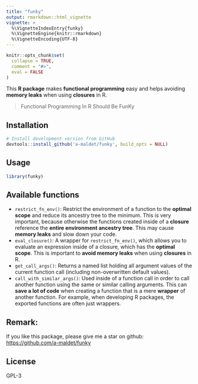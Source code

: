 ```yaml
---
title: "funky"
output: rmarkdown::html_vignette
vignette: >
  %\VignetteIndexEntry{funky}
  %\VignetteEngine{knitr::rmarkdown}
  %\VignetteEncoding{UTF-8}
---
```


```r
knitr::opts_chunk$set(
  collapse = TRUE,
  comment = "#>",
  eval = FALSE
)
```

This **R package** makes **functional programming**
easy and helps avoiding
**memory leaks** when using **closures** in R.

> Functional Programming In R Should Be FunKy

## Installation

```r
# Install development version from GitHub
devtools::install_github('a-maldet/funky', build_opts = NULL)
```

## Usage

```r
library(funky)
```

## Available functions

- `restrict_fn_env()`: Restrict the environment of a function to the
  **optimal scope** and reduce its ancestry tree to the minimum. This
  is very important, because otherwise the functions created inside of a
  **closure** reference the **entire environment ancestry tree**.
  This may cause **memory leaks** and slow down your code.
- `eval_closure()`: A wrapper for `restrict_fn_env()`, which allows
  you to evaluate an expression inside of a closure, which has the
  **optimal scope**. This is important to **avoid memory leaks** when using
  **closures** in R.
- `get_call_args()`: Returns a named list holding all argument values of the
  current function call (including non-overwritten default values).
- `call_with_similar_args()`: Used inside of a function call in order
  to call another function using the same or similar calling
  arguments. This can **save a lot of code** when creating
  a function that is a mere **wrapper** of another function.
  For example, when developing R packages, the exported functions
  are often just wrappers.
  
## Remark:

If you like this package, please give me a star on github:
[https://github.com/a-maldet/funky](https://github.com/a-maldet/funky)

## License

GPL-3
